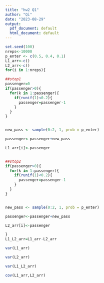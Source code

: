 ---
title: "hw2 Q1"
author: "Qi"
date: "2023-08-29"
output:
  pdf_document: default
  html_document: default
---
```{r}
set.seed(100)
nreps<-10000
p_enter <- c(0.5, 0.4, 0.1)
L1_arr<-c()
L2_arr<-c()
for(i in 1:nreps){

##stop1
passenger=0
if(passenger>0){
  for(k in 1:passenger){
    if(runif(1)<0.2){
      passenger=passenger-1
    }
  }
}


new_pass <- sample(0:2, 1, prob = p_enter)

passenger<-passenger+new_pass

L1_arr[i]<-passenger


##stop2
if(passenger>0){
  for(k in 1:passenger){
    if(runif(1)<0.2){
      passenger=passenger-1
    }
  }
}


new_pass <- sample(0:2, 1, prob = p_enter)

passenger<-passenger+new_pass

L2_arr[i]<-passenger

}
L1_L2_arr=L1_arr-L2_arr

var(L1_arr)

var(L2_arr)

var(L1_L2_arr)

cov(L1_arr,L2_arr)

```


